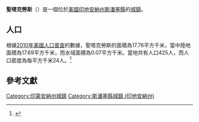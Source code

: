 {{noteTA
|G1=USState
|G2=地名
|G3=Unit
}}
{{Infobox settlement
|name            = 聖塔克勞斯
|native_name = Santa Claus
|settlement_type          = [[鎮|城鎮]]
|image_skyline            = 
|imagesize                = 
|image_map                = Spencer County Indiana Incorporated and Unincorporated areas Santa Claus Highlighted 1868022.svg
|mapsize                  = 250px
|subdivision_type         = [[世界政區索引|國家]]
|subdivision_type1        = [[美国州份|州份]]
|subdivision_type2        = [[印地安納州行政區劃|縣]]
|subdivision_name         = [[美国|美国]]
|subdivision_name1        = [[印地安納州|印地安納州]]
|subdivision_name2        = [[斯潘塞縣_(印地安納州)|斯潘塞縣]]
|elevation_ft             = 463
|elevation_m              = 141
|timezone                 = [[北美东部时区|CST]]
|area_total_km2           = 17.76
|area_land_km2            = 17.69
|area_water_km2           = 0.07
|area_total_sq_mi         = 
|area_land_sq_mi          = 
|area_water_sq_mi         = 
|population_as_of         = [[2010年美國人口普查|2010]]
|population_footnotes     = 
|population_total         = 425
|population_density_km2   = auto
|population_density_sq_mi = auto
|utc_offset               = -5
|coordinates              = {{coord|38|07|08|N|86|55|17|W|display=inline,title}}
| coor_pinpoint           = 
| coordinates_footnotes   = 
|timezone_DST             = EDT
|utc_offset_DST           = -4
|postal_code_type         = [[美國郵區編號|郵區編號]]
|postal_code              = 47579
|area_code                = {{link-en|电话区号812|Area code 812|812}}
|blank_name = [[地名信息系统|GNIS ID]]
|blank_info = 449729<ref name="GNIS">{{cite gnis|449729|Santa Claus}}</ref>
}}
'''聖塔克勞斯'''（{{lang-en|Santa Claus}}）是一個位於[[美國|美國]][[印地安納州|印地安納州]][[斯潘塞縣_(印地安納州)|斯潘塞縣]]的[[鎮|城鎮]]。

== 人口 ==
根據[[2010年美國人口普查|2010年美國人口普查]]的數據，聖塔克勞斯的面積為17.76平方千米，當中陸地面積為17.69平方千米，而水域面積為0.07平方千米。當地共有人口425人，而人口密度為每平方千米24人。<ref name="GR8">{{cite web|url=http://factfinder2.census.gov|publisher=[[美国人口调查局|美国人口调查局]]|accessdate=2011-05-14|title=American FactFinder|archive-date=2013-09-11|archive-url=https://web.archive.org/web/20130911234518/http://factfinder2.census.gov/|dead-url=no}}</ref>

== 參考文獻 ==
{{reflist}}
{{斯潘塞縣 (印地安納州)}}
{{Indiana-geo-stub}}
{{DEFAULTSORT:Santa Claus, Indiana}}
[[Category:印第安納州城鎮|Category:印第安納州城鎮]]
[[Category:斯潘塞縣城鎮_(印地安納州)|Category:斯潘塞縣城鎮 (印地安納州)]]